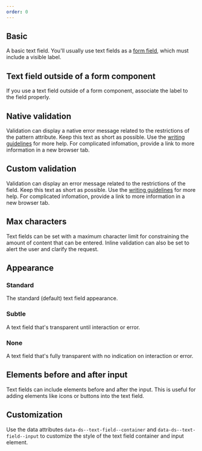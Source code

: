 ```yaml
---
order: 0
---
```



## Basic

A basic text field. You'll usually use text fields as a [form field](/components/form/examples#field), which must include a visible label.

<Example Component={TextFieldForm} packageName="@atlaskit/textfield" />

## Text field outside of a form component

If you use a text field outside of a form component, associate the label to the field properly.

<Example Component={TextFieldBasic} packageName="@atlaskit/textfield" />


## Native validation

Validation can display a native error message related to the restrictions of the pattern attribute. Keep this text as short as possible. Use the [writing guidelines](/content/writing-style) for more help. For complicated infomation, provide a link to more information in a new browser tab.

<Example
  Component={TextFieldFormNativeValidation}
  packageName="@atlaskit/textfield"
/>

## Custom validation

Validation can display an error message related to the restrictions of the field. Keep this text as short as possible. Use the [writing guidelines](/content/writing-style) for more help. For complicated infomation, provide a link to more information in a new browser tab.

<Example
  Component={TextFieldFormValidation}
  packageName="@atlaskit/textfield"
/>

## Max characters

Text fields can be set with a maximum character limit for constraining the amount of content that can be entered. Inline validation can also be set to alert the user and clarify the request.

<Example Component={TextFieldMaxValue} packageName="@atlaskit/textfield" />

## Appearance

### Standard

The standard (default) text field appearance.

<Example Component={TextFieldAppearanceStandard} packageName="@atlaskit/textfield" />

### Subtle

A text field that's transparent until interaction or error.

<Example Component={TextFieldAppearanceSubtle} packageName="@atlaskit/textfield" />

### None

A text field that's fully transparent with no indication on interaction or error.

<Example Component={TextFieldAppearanceNone} packageName="@atlaskit/textfield" />

## Elements before and after input

Text fields can include elements before and after the input. This is useful for adding elements like icons or buttons into the text field.

<Example Component={TextFieldElementsBeforeAndAfter} packageName="@atlaskit/textfield" />

## Customization

Use the data attributes `data-ds--text-field--container` and `data-ds--text-field--input` to customize the style of the text field container and input element.

<Example
  Component={TextFieldOverrideStyles}
  packageName="@atlaskit/textfield"
/>
